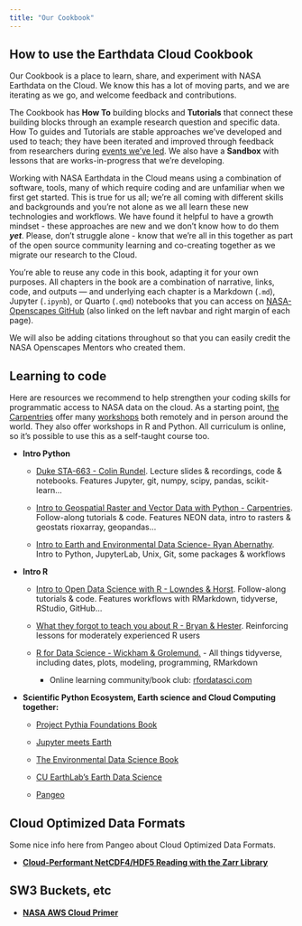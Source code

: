 ```yaml
---
title: "Our Cookbook"
---
```


## How to use the Earthdata Cloud Cookbook

Our Cookbook is a place to learn, share, and experiment with NASA Earthdata on the Cloud. We know this has a lot of moving parts, and we are iterating as we go, and welcome feedback and contributions.

The Cookbook has **How To** building blocks and **Tutorials** that connect these building blocks through an example research question and specific data. How To guides and Tutorials are stable approaches we've developed and used to teach; they have been iterated and improved through feedback from researchers during [events we've led](https://nasa-openscapes.github.io/tutorials.html). We also have a **Sandbox** with lessons that are works-in-progress that we're developing.

Working with NASA Earthdata in the Cloud means using a combination of software, tools, many of which require coding and are unfamiliar when we first get started. This is true for us all; we're all coming with different skills and backgrounds and you're not alone as we all learn these new technologies and workflows. We have found it helpful to have a growth mindset - these approaches are new and we don't know how to do them ***yet***. Please, don't struggle alone - know that we're all in this together as part of the open source community learning and co-creating together as we migrate our research to the Cloud.

You're able to reuse any code in this book, adapting it for your own purposes. All chapters in the book are a combination of narrative, links, code, and outputs --- and underlying each chapter is a Markdown (`.md`), Jupyter (`.ipynb`), or Quarto (`.qmd`) notebooks that you can access on [NASA-Openscapes GitHub](https://github.com/NASA-Openscapes/earthdata-cloud-cookbook) (also linked on the left navbar and right margin of each page).

We will also be adding citations throughout so that you can easily credit the NASA Openscapes Mentors who created them.

## Learning to code

Here are resources we recommend to help strengthen your coding skills for programmatic access to NASA data on the cloud. As a starting point, [the Carpentries](https://carpentries.org/) offer many [workshops](https://carpentries.org/workshops/) both remotely and in person around the world. They also offer workshops in R and Python. All curriculum is online, so it's possible to use this as a self-taught course too.

-   **Intro Python**

    -   [Duke STA-663 - Colin Rundel](https://sta663-sp22.github.io/). Lecture slides & recordings, code & notebooks. Features Jupyter, git, numpy, scipy, pandas, scikit-learn...

    -   [Intro to Geospatial Raster and Vector Data with Python - Carpentries](https://carpentries-incubator.github.io/geospatial-python/). Follow-along tutorials & code. Features NEON data, intro to rasters & geostats rioxarray, geopandas...

    -   [Intro to Earth and Environmental Data Science- Ryan Abernathy](https://earth-env-data-science.github.io/intro.html). Intro to Python, JupyterLab, Unix, Git, some packages & workflows

-   **Intro R**

    -   [Intro to Open Data Science with R - Lowndes & Horst](https://rstudio-conf-2020.github.io/r-for-excel/). Follow-along tutorials & code. Features workflows with RMarkdown, tidyverse, RStudio, GitHub...

    -   [What they forgot to teach you about R - Bryan & Hester](https://rstats.wtf/). Reinforcing lessons for moderately experienced R users

    -   [R for Data Science - Wickham & Grolemund.](https://r4ds.had.co.nz/) - All things tidyverse, including dates, plots, modeling, programming, RMarkdown

        -   Online learning community/book club: [rfordatasci.com](https://www.rfordatasci.com/)

-   **Scientific Python Ecosystem, Earth science and Cloud Computing together:**

    -   [Project Pythia Foundations Book](https://foundations.projectpythia.org/landing-page.html)

    -   [Jupyter meets Earth](https://jupytearth.org/)

    -   [The Environmental Data Science Book](https://the-environmental-ds-book.netlify.app/welcome.html)

    -   [CU EarthLab's Earth Data Science](https://www.earthdatascience.org/)

    -   [Pangeo](https://pangeo.io/)

```{=html}
<!---TODO https://fabienmaussion.info/scientific_programming/welcome.html 
review Tiffany Timbers eg https://ubc-mds.github.io/DSCI_524_collab-sw-dev/README.html
--->
```
## Cloud Optimized Data Formats

Some nice info here from Pangeo about Cloud Optimized Data Formats.

-   [**Cloud-Performant NetCDF4/HDF5 Reading with the Zarr Library**](https://medium.com/pangeo/cloud-performant-reading-of-netcdf4-hdf5-data-using-the-zarr-library-1a95c5c92314)

## SW3 Buckets, etc

-   [**NASA AWS Cloud Primer**](https://earthdata.nasa.gov/learn/user-resources/webinars-and-tutorials/cloud-primer)
